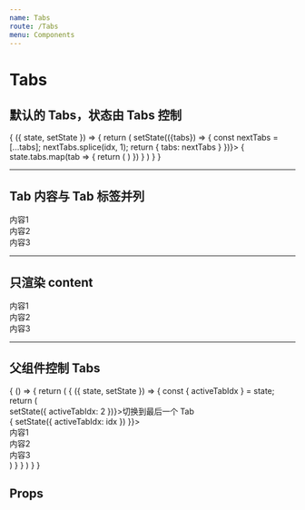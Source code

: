 ```yaml
---
name: Tabs
route: /Tabs
menu: Components
---
```



# Tabs

## 默认的 Tabs，状态由 Tabs 控制

<Playground className="bg_default">
  <State initial={{
    tabs: tabsColl,
  }}>
    {
      ({ state, setState }) => {
        return (
          <Tabs closeable onClose={idx => setState(({tabs}) => {
              const nextTabs = [...tabs];
              nextTabs.splice(idx, 1);
              return {
                tabs: nextTabs
              }
            })}>
            {
              state.tabs.map(tab => {
                return (
                  <Tab {...tab} key={tab.label} />
                )
              })
            }
          </Tabs>
        )
      }
    }
  </State>
</Playground>

---------

## Tab 内容与 Tab 标签并列

<Playground className="bg_default">
  <Tabs inRow={true}>
    <Tab label="切换到内容1">
      <div className="p10">内容1</div>
    </Tab>
    <Tab label="切换到内容2">
      <div className="p10">内容2</div>
    </Tab>
    <Tab label="切换到内容3">
      <div className="p10">内容3</div>
    </Tab>
  </Tabs>
</Playground>

---------

## 只渲染 content

<Playground className="bg_default">
  <Tabs onlyContent>
    <Tab label="切换到内容1">
      <div className="p10">内容1</div>
    </Tab>
    <Tab label="切换到内容2">
      <div className="p10">内容2</div>
    </Tab>
    <Tab label="切换到内容3">
      <div className="p10">内容3</div>
    </Tab>
  </Tabs>
</Playground>

---------

## 父组件控制 Tabs

<Playground className="bg_default">
  {
    () => {
      return (
        <State initial={{
          activeTabIdx: 1
        }}>
          {
            ({ state, setState }) => {
              const { activeTabIdx } = state;
              return (
                <div>
                  <div>
                    <span className="btn theme" onClick={e => setState({
                      activeTabIdx: 2
                    })}>切换到最后一个 Tab</span>
                  </div>
                  <Tabs
                    activeTabIdx={activeTabIdx}
                    onChangeTab={idx => {
                      setState({
                        activeTabIdx: idx
                      })
                    }}>
                    <Tab label="切换到内容1">
                      <div className="p10">内容1</div>
                    </Tab>
                    <Tab label="切换到内容2">
                      <div className="p10">内容2</div>
                    </Tab>
                    <Tab label="切换到内容3">
                      <div className="p10">内容3</div>
                    </Tab>
                  </Tabs>
                </div>
              )
            }
          }
        </State>
      )
    }
  }
</Playground>

## Props

<Props of={Tabs} />

